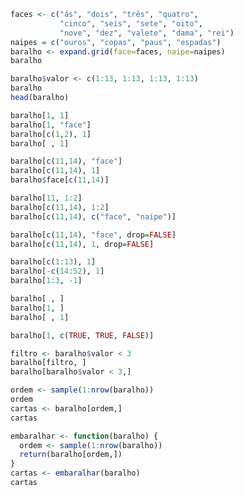 ```r
faces <- c("ás", "dois", "três", "quatro",
           "cinco", "seis", "sete", "oito",
           "nove", "dez", "valete", "dama", "rei")
naipes = c("ouros", "copas", "paus", "espadas")
baralho <- expand.grid(face=faces, naipe=naipes)
baralho
```

```r
baralho$valor <- c(1:13, 1:13, 1:13, 1:13)
baralho
head(baralho)
```

```r
baralho[1, 1] 
baralho[1, "face"] 
baralho[c(1,2), 1] 
baralho[ , 1]
```

```r
baralho[c(11,14), "face"] 
baralho[c(11,14), 1] 
baralho$face[c(11,14)]
```

```r
baralho[11, 1:2] 
baralho[c(11,14), 1:2] 
baralho[c(11,14), c("face", "naipe")] 
```

```r
baralho[c(11,14), "face", drop=FALSE] 
baralho[c(11,14), 1, drop=FALSE] 
```

```r
baralho[c(1:13), 1] 
baralho[-c(14:52), 1] 
baralho[1:3, -1] 
```

```r
baralho[ , ]
baralho[1, ] 
baralho[ , 1] 
```

```r
baralho[1, c(TRUE, TRUE, FALSE)]
```

```r
filtro <- baralho$valor < 3
baralho[filtro, ]
baralho[baralho$valor < 3,]
```

```r
ordem <- sample(1:nrow(baralho))
ordem
cartas <- baralho[ordem,]
cartas
```

```r
embaralhar <- function(baralho) {
  ordem <- sample(1:nrow(baralho))
  return(baralho[ordem,])
}
cartas <- embaralhar(baralho)
cartas
```

